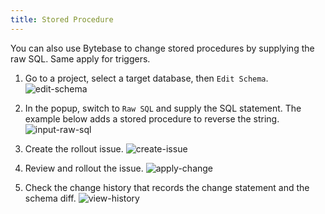 ```yaml
---
title: Stored Procedure
---
```


You can also use Bytebase to change stored procedures by supplying the raw SQL. Same apply for triggers.

1. Go to a project, select a target database, then `Edit Schema`.
   ![edit-schema](/content/docs/change-database/stored-procedure/edit-schema.webp)

1. In the popup, switch to `Raw SQL` and supply the SQL statement. The example below adds
   a stored procedure to reverse the string.
   ![input-raw-sql](/content/docs/change-database/stored-procedure/input-raw-sql.webp)

1. Create the rollout issue.
   ![create-issue](/content/docs/change-database/stored-procedure/create-issue.webp)

1. Review and rollout the issue.
   ![apply-change](/content/docs/change-database/stored-procedure/apply-change.webp)

1. Check the change history that records the change statement and the schema diff.
   ![view-history](/content/docs/change-database/stored-procedure/view-history.webp)
